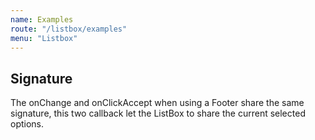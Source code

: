 ```yaml
---
name: Examples
route: "/listbox/examples"
menu: "Listbox"
---
```


<!------------------- IMPORTS ------------------>


## Signature

The onChange and onClickAccept when using a Footer share the same signature, this two
callback let the ListBox to share the current selected options.

<Playground>
  <Signature />
</Playground>
